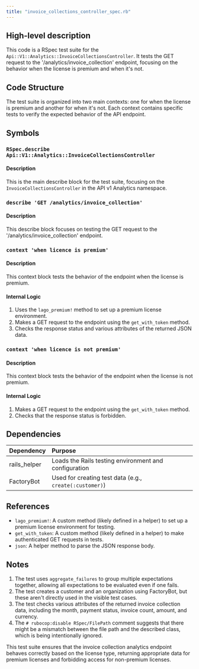 ```yaml
---
title: "invoice_collections_controller_spec.rb"
---
```


## High-level description
This code is a RSpec test suite for the `Api::V1::Analytics::InvoiceCollectionsController`. It tests the GET request to the '/analytics/invoice_collection' endpoint, focusing on the behavior when the license is premium and when it's not.

## Code Structure
The test suite is organized into two main contexts: one for when the license is premium and another for when it's not. Each context contains specific tests to verify the expected behavior of the API endpoint.

## Symbols

### `RSpec.describe Api::V1::Analytics::InvoiceCollectionsController`
#### Description
This is the main describe block for the test suite, focusing on the `InvoiceCollectionsController` in the API v1 Analytics namespace.

### `describe 'GET /analytics/invoice_collection'`
#### Description
This describe block focuses on testing the GET request to the '/analytics/invoice_collection' endpoint.

### `context 'when licence is premium'`
#### Description
This context block tests the behavior of the endpoint when the license is premium.

#### Internal Logic
1. Uses the `lago_premium!` method to set up a premium license environment.
2. Makes a GET request to the endpoint using the `get_with_token` method.
3. Checks the response status and various attributes of the returned JSON data.

### `context 'when licence is not premium'`
#### Description
This context block tests the behavior of the endpoint when the license is not premium.

#### Internal Logic
1. Makes a GET request to the endpoint using the `get_with_token` method.
2. Checks that the response status is forbidden.

## Dependencies
| Dependency | Purpose |
|:-----------|:--------|
| rails_helper | Loads the Rails testing environment and configuration |
| FactoryBot | Used for creating test data (e.g., `create(:customer)`) |

## References
- `lago_premium!`: A custom method (likely defined in a helper) to set up a premium license environment for testing.
- `get_with_token`: A custom method (likely defined in a helper) to make authenticated GET requests in tests.
- `json`: A helper method to parse the JSON response body.

## Notes
1. The test uses `aggregate_failures` to group multiple expectations together, allowing all expectations to be evaluated even if one fails.
2. The test creates a customer and an organization using FactoryBot, but these aren't directly used in the visible test cases.
3. The test checks various attributes of the returned invoice collection data, including the month, payment status, invoice count, amount, and currency.
4. The `# rubocop:disable RSpec/FilePath` comment suggests that there might be a mismatch between the file path and the described class, which is being intentionally ignored.

This test suite ensures that the invoice collection analytics endpoint behaves correctly based on the license type, returning appropriate data for premium licenses and forbidding access for non-premium licenses.